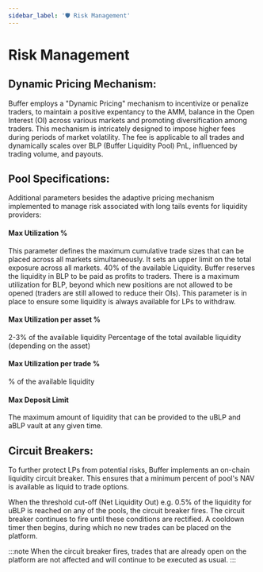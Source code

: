 ```yaml
---
sidebar_label: '🛡 Risk Management'
---
```


# Risk Management

## Dynamic Pricing Mechanism:
Buffer employs a "Dynamic Pricing" mechanism to incentivize or penalize traders, 
to maintain a positive expentancy to the AMM, balance in the Open Interest (OI) across various markets and promoting diversification among traders. 
This mechanism is intricately designed to impose higher fees during periods of market volatility. 
The fee is applicable to all trades and dynamically scales over BLP (Buffer Liquidity Pool) PnL, influenced by trading volume, and payouts. 


## Pool Specifications:
Additional parameters besides the adaptive pricing mechanism implemented to manage risk associated with long tails events for liquidity providers:

#### Max Utilization %
This parameter defines the maximum cumulative trade sizes that can be placed across all markets simultaneously. 
It sets an upper limit on the total exposure across all markets.
40% of the available Liquidity.
Buffer reserves the liquidity in BLP to be paid as profits to traders. 
There is a maximum utilization for BLP, beyond which new positions are not allowed to be opened (traders are still allowed to reduce their OIs).
This parameter is in place to ensure some liquidity is always available for LPs to withdraw. 

#### Max Utilization per asset %
2-3% of the available liquidity 
Percentage of the total available liquidity (depending on the asset)

#### Max Utilization per trade %
% of the available liquidity

#### Max Deposit Limit
The maximum amount of liquidity that can be provided to the uBLP and aBLP vault at any given time.


## Circuit Breakers:
To further protect LPs from potential risks, Buffer implements an on-chain liquidity circuit breaker. 
This ensures that a minimum percent of pool's NAV is available as liquid to trade options. 

When the threshold cut-off (Net Liquidity Out) e.g. 0.5% of the liquidity for uBLP is reached on any of the pools, the circuit breaker fires. 
The circuit breaker continues to fire until these conditions are rectified. 
A cooldown timer then begins, during which no new trades can be placed on the platform.

:::note
When the circuit breaker fires, trades that are already open on the platform are not affected and will continue to be executed as usual. 
:::